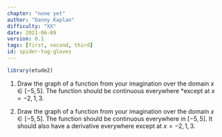 ```yaml
---
chapter: "none yet"
author: "Danny Kaplan"
difficulty: "XX"
date: 2021-06-09 
version: 0.1
tags: [first, second, third]
id: spider-tug-gloves
---
```


```r
library(etude2)
```


1. Draw the graph of a function from your imagination over the domain $x \in [-5, 5]$. The function should be continuous everywhere *except at $x = -2, 1, 3$.

2. Draw the graph of a function from your imagination over the domain $x \in [-5,5]$. The function should be continuous everywhere in $[-5,5]$. It should also have a derivative everywhere except at $x = -2, 1, 3$.

